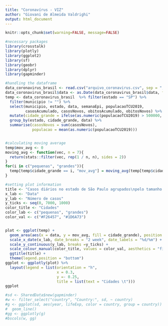 ```yaml
---
title: "Coronavírus - VIZ"
author: "Giovani de Almeida Valdrighi"
output: html_document
---
```


```r
knitr::opts_chunk$set(warning=FALSE, message=FALSE)
```


```r
#necessary packages
library(crosstalk)
library(plotly)
library(ggplot2)
library(sf)
library(geobr)
library(dplyr)
library(gapminder)
```

```r
#handling the dataframe
data_coronavirus_brasil <- read.csv("arquivo_coronavirus.csv", sep = ";") 
data_coronavirus_brasil$data <- as.Date(data_coronavirus_brasil$data, format = "%d/%m/%Y")
temp <- data_coronavirus_brasil  %>% filter(estado == "SP") %>%
  filter(municipio != "") %>%
  select(municipio, estado, data, semanaEpi, populacaoTCU2019, 
         casosAcumulado, casosNovos, obitosAcumulado, obitosNovos) %>%
  mutate(cidade_grande = ifelse(as.numeric(populacaoTCU2019) > 500000, "grandes", "pequenas")) %>%
  group_by(estado, cidade_grande, data) %>%
  summarise(casosNovos = sum(casosNovos),
            populacao = mean(as.numeric(populacaoTCU2019))) 


#calculating moving average
temp$mov_avg <- 0
moving_avg <- function(vec, n = 7){
  return(stats::filter(vec, rep(1 / n, n), sides = 2))
}
for(i in c("pequenas", "grandes")){
  temp[temp$cidade_grande == i, "mov_avg"] = moving_avg(temp[temp$cidade_grande == i, "casosNovos"])
}

#setting plot information
title <- "Casos diários no estado de São Paulo agrupados\npelo tamanho das cidades (pop.)"
x_lab <- "Data"
y_lab <- "Número de casos"
y_ticks <- seq(0, 7000, 1000)
color_title <- "Cidades"
color_lab <- c("pequenas", "grandes")
color_val <- c("#F26457", "#1D6A73")


plot <- ggplot(temp) +
  geom_area(aes(x = data, y = mov_avg, fill = cidade_grande), position = position_stack(reverse = TRUE)) +
  scale_x_date(x_lab, date_breaks = "2 week", date_labels = "%d/%m") +
  scale_y_continuous(y_lab, breaks =y_ticks) +
  scale_colour_manual(color_title, values = color_val, aesthetics = "fill") +
  ggtitle(title) +
  theme(legend.position = "bottom")
ggplot <- ggplotly(plot) %>% 
  layout(legend = list(orientation = "h", 
                       x = 0.3, 
                       y =- 0.25,
                       title = list(text = "Cidades \t")))
ggplot

#sd <- SharedData$new(gapminder)
#w <- filter_select("country", "Country:", sd, ~ country)
#g <- ggplot(sd, aes(year, lifeExp, color = country, group = country)) +
#  geom_line()
#gg <- ggplotly(g)
#bscols(w, gg)
```

